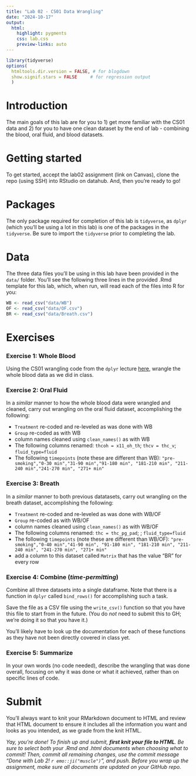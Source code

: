 ```yaml
---
title: "Lab 02 - CS01 Data Wrangling"
date: "2024-10-17"
output: 
  html: 
    highlight: pygments
    css: lab.css
    preview-links: auto
---
```


```r
library(tidyverse)
options(
  htmltools.dir.version = FALSE, # for blogdown
  show.signif.stars = FALSE     # for regression output
  )
```

# Introduction

The main goals of this lab are for you to 1) get more familiar with the CS01 data and 2) for you to have one clean dataset by the end of lab - combining the blood, oral fluid, and blood datasets.

# Getting started

To get started, accept the lab02 assignment (link on Canvas), clone the repo (using SSH) into RStudio on datahub. And, then you're ready to go!

# Packages

The only package required for completion of this lab is `tidyverse`, as `dplyr` (which you'll be using a lot in this lab) is one of the packages in the `tidyverse`. Be sure to import the `tidyverse` prior to completing the lab.

# Data

The three data files you'll be using in this lab have been provided in the `data/` folder. You'll see the following three lines in the provided .Rmd template for this lab, which, when run, will read each of the files into R for you:

``` r
WB <- read_csv("data/WB")
OF <- read_csv("data/OF.csv")
BR <- read_csv("data/Breath.csv")
```

# Exercises

### Exercise 1: **Whole Blood**

Using the CS01 wrangling code from the `dplyr` lecture [here](https://cogs137-fa24.github.io/cogs137-fa24/content/lectures/03-dplyr.html#cs01-wrangling), wrangle the whole blood data as we did in class.

### Exercise 2: **Oral Fluid**

In a *similar* manner to how the whole blood data were wrangled and cleaned, carry out wrangling on the oral fluid dataset, accomplishing the following:

-   `Treatment` re-coded and re-leveled as was done with WB
-   `Group` re-coded as with WB
-   column names cleaned using `clean_names()` as with WB
-   The following columns renamed: `thcoh = x11_oh_th`; `thcv = thc_v`; `fluid_type=fluid`
-   The following `timepoints` (note these are different than WB): `"pre-smoking","0-30 min","31-90 min","91-180 min", "181-210 min", "211-240 min","241-270 min", "271+ min"`

### Exercise 3: **Breath**

In a *similar* manner to both previous datatasets, carry out wrangling on the breath dataset, accomplishing the following:

-   `Treatment` re-coded and re-leveled as was done with WB/OF
-   `Group` re-coded as with WB/OF
-   column names cleaned using `clean_names()` as with WB/OF
-   The following columns renamed: `thc = thc_pg_pad`; ; `fluid_type=fluid`
-   The following `timepoints` (note these are different than WB/OF): `"pre-smoking","0-40 min","41-90 min", "91-180 min", "181-210 min", "211-240 min", "241-270 min", "271+ min"`
-   add a column to this dataset called `Matrix` that has the value "BR" for every row

### Exercise 4: **Combine** (*time-permitting*)

Combine all three datasets into a single dataframe. Note that there is a function in `dplyr` called `bind_rows()` for accomplishing such a task.

Save the file as a CSV file using the `write_csv()` function so that you have this file to start from in the future. (You do *not* need to submit this to GH; we're doing it so that you have it.)

You'll likely have to look up the documentation for each of these functions as they have not been directly covered in class yet.

### Exercise 5: **Summarize**

In your own words (no code needed), describe the wrangling that was done overall, focusing on why it was done or what it achieved, rather than on specific lines of code.

# Submit

::: callout-important
You'll always want to knit your RMarkdown document to HTML and review that HTML document to ensure it includes all the information you want and looks as you intended, as we grade from the knit HTML.
:::

*Yay, you're done! To finish up and submit, **first knit your file to HTML**. Be sure to select both your .Rmd and .html documents when choosing what to commit! Then, commit all remaining changes, use the commit message "Done with Lab 2! `r emo::ji("muscle")`", and push. Before you wrap up the assignment, make sure all documents are updated on your GitHub repo.*
